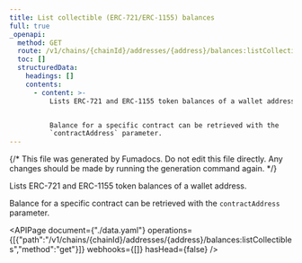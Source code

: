```yaml
---
title: List collectible (ERC-721/ERC-1155) balances
full: true
_openapi:
  method: GET
  route: /v1/chains/{chainId}/addresses/{address}/balances:listCollectibles
  toc: []
  structuredData:
    headings: []
    contents:
      - content: >-
          Lists ERC-721 and ERC-1155 token balances of a wallet address.


          Balance for a specific contract can be retrieved with the
          `contractAddress` parameter.
---
```


{/* This file was generated by Fumadocs. Do not edit this file directly. Any changes should be made by running the generation command again. */}

Lists ERC-721 and ERC-1155 token balances of a wallet address.

Balance for a specific contract can be retrieved with the `contractAddress` parameter.

<APIPage document={"./data.yaml"} operations={[{"path":"/v1/chains/{chainId}/addresses/{address}/balances:listCollectibles","method":"get"}]} webhooks={[]} hasHead={false} />